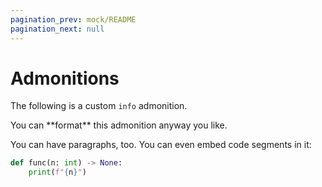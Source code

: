 ```yaml
---
pagination_prev: mock/README
pagination_next: null
---
```


# Admonitions

The following is a custom `info` admonition.

<Synopsis>
You can **format** this admonition anyway you like.

You can have paragraphs, too. You can even embed code segments in it:

```Python
def func(n: int) -> None:
	print(f"{n}")
```
</Synopsis>
